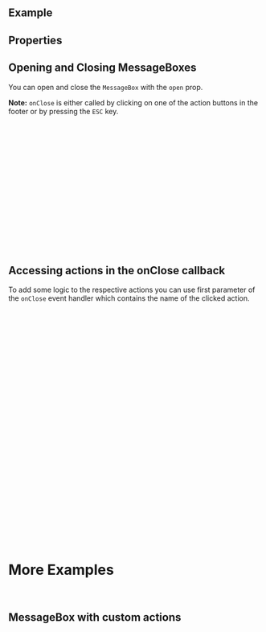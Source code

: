 
<Meta of={ComponentStories} />

<DocsHeader of={ComponentStories} />

<br />

## Example

<Canvas of={ComponentStories.Default} />

## Properties

<ControlsWithNote of={ComponentStories.Default} />

## Opening and Closing MessageBoxes

You can open and close the `MessageBox` with the `open` prop.

**Note:** `onClose` is either called by clicking on one of the action buttons in the footer or by pressing the `ESC` key.

```jsx
const MessageBoxComponent = () => {
  const [open, setOpen] = useState(false);
  const onButtonClick = () => {
    setOpen(true);
  };
  const handleClose = () => {
    setOpen(false);
  };
  return (
    <>
      <Button onClick={onButtonClick}>Open Messagebox</Button>
      <MessageBox open={open} onClose={handleClose}>
        Content
      </MessageBox>
    </>
  );
};
```

## Accessing actions in the onClose callback

To add some logic to the respective actions you can use first parameter of the `onClose` event handler which contains the name of the clicked action.

```jsx
const MessageBoxComponent = () => {
  const [open, setOpen] = useState(false);
  const onButtonClick = () => {
    setOpen(true);
  };
  // in case the MessageBox was closed by pressing `ESC`, `action` will be undefined and `escapedPressed` will be true.
  const handleClose = (action, escapedPressed) => {
    if (escapedPressed) {
      // escape button was pressed
    } else if (action === MessageBoxAction.OK) {
      // do something on "Ok" button click
    } else if (action === 'Custom Action') {
      // do something on "Custom Action" click
    } else {
      // do something on "Cancel" or "Abort" button click
    }
    setOpen(false);
  };
  return (
    <>
      <Button onClick={onButtonClick}>Open Messagebox</Button>
      <MessageBox
        open={open}
        onClose={handleClose}
        actions={[MessageBoxAction.OK, 'Custom Action', MessageBoxAction.Cancel, MessageBoxAction.Abort]}
      >
        Content
      </MessageBox>
    </>
  );
};
```

# More Examples

<br />

## MessageBox with custom actions

<Canvas of={ComponentStories.WithCustomActions} />

<Footer />
